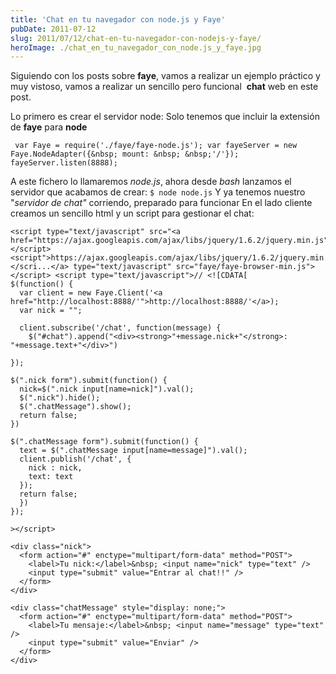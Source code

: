 ```yaml
---
title: 'Chat en tu navegador con node.js y Faye'
pubDate: 2011-07-12
slug: 2011/07/12/chat-en-tu-navegador-con-nodejs-y-faye/
heroImage: ./chat_en_tu_navegador_con_node.js_y_faye.jpg
---
```


Siguiendo con los posts sobre **faye**, vamos a realizar un ejemplo práctico y muy vistoso, vamos a realizar un sencillo pero funcional  **chat** web en este post.

Lo primero es crear el servidor node: Solo tenemos que incluir la extensión de **faye** para **node**

```
 var Faye = require('./faye/faye-node.js'); var fayeServer = new Faye.NodeAdapter({&nbsp; mount: &nbsp; &nbsp;'/'}); fayeServer.listen(8888);
```

A este fichero lo llamaremos _node.js_, ahora desde _bash_ lanzamos el servidor que acabamos de crear: `$ node node.js`
Y ya tenemos nuestro "_servidor de chat"_ corriendo, preparado para funcionar En el lado cliente creamos un sencillo html y un script para gestionar el chat:

```
<script type="text/javascript" src="<a href="https://ajax.googleapis.com/ajax/libs/jquery/1.6.2/jquery.min.js"></script><script">https://ajax.googleapis.com/ajax/libs/jquery/1.6.2/jquery.min.js"></scri...</a> type="text/javascript" src="faye/faye-browser-min.js"></script> <script type="text/javascript">// <![CDATA[
$(function() {
  var client = new Faye.Client('<a href="http://localhost:8888/'">http://localhost:8888/'</a>);
  var nick = "";

  client.subscribe('/chat', function(message) {
    $("#chat").append("<div><strong>"+message.nick+"</strong>: "+message.text+"</div>")

});

$(".nick form").submit(function() {
  nick=$(".nick input[name=nick]").val();
  $(".nick").hide();
  $(".chatMessage").show();
  return false;
})

$(".chatMessage form").submit(function() {
  text = $(".chatMessage input[name=message]").val();
  client.publish('/chat', {
    nick : nick,
    text: text
  });
  return false;
  })
});

></script>

<div class="nick">
  <form action="#" enctype="multipart/form-data" method="POST">
    <label>Tu nick:</label>&nbsp; <input name="nick" type="text" />
    <input type="submit" value="Entrar al chat!!" />
  </form>
</div>

<div class="chatMessage" style="display: none;">
  <form action="#" enctype="multipart/form-data" method="POST">
    <label>Tu mensaje:</label>&nbsp; <input name="message" type="text" />
    <input type="submit" value="Enviar" />
  </form>
</div>

```
